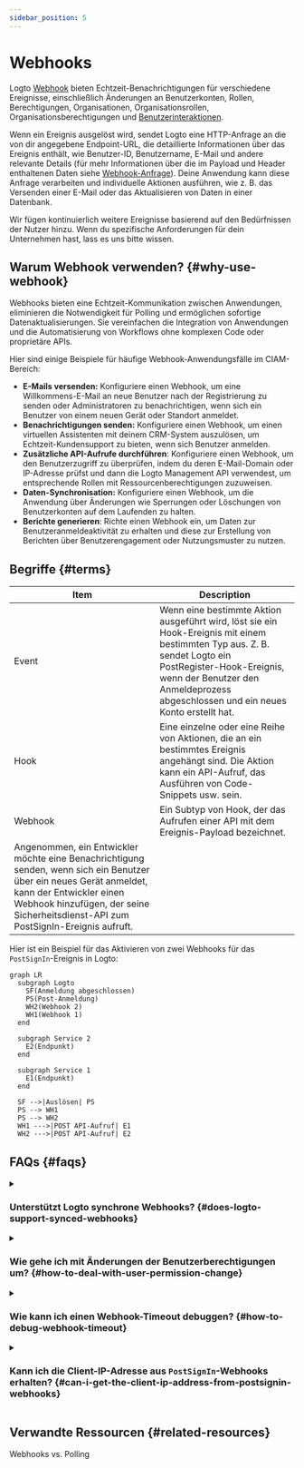 ```yaml
---
sidebar_position: 5
---
```


# Webhooks

Logto [Webhook](https://auth.wiki/webhook) bieten Echtzeit-Benachrichtigungen für verschiedene Ereignisse, einschließlich Änderungen an Benutzerkonten, Rollen, Berechtigungen, Organisationen, Organisationsrollen, Organisationsberechtigungen und [Benutzerinteraktionen](/end-user-flows).

Wenn ein Ereignis ausgelöst wird, sendet Logto eine HTTP-Anfrage an die von dir angegebene Endpoint-URL, die detaillierte Informationen über das Ereignis enthält, wie Benutzer-ID, Benutzername, E-Mail und andere relevante Details (für mehr Informationen über die im Payload und Header enthaltenen Daten siehe [Webhook-Anfrage](/developers/webhooks/webhooks-request)). Deine Anwendung kann diese Anfrage verarbeiten und individuelle Aktionen ausführen, wie z. B. das Versenden einer E-Mail oder das Aktualisieren von Daten in einer Datenbank.

Wir fügen kontinuierlich weitere Ereignisse basierend auf den Bedürfnissen der Nutzer hinzu. Wenn du spezifische Anforderungen für dein Unternehmen hast, lass es uns bitte wissen.

## Warum Webhook verwenden? \{#why-use-webhook}

Webhooks bieten eine Echtzeit-Kommunikation zwischen Anwendungen, eliminieren die Notwendigkeit für Polling und ermöglichen sofortige Datenaktualisierungen. Sie vereinfachen die Integration von Anwendungen und die Automatisierung von Workflows ohne komplexen Code oder proprietäre APIs.

Hier sind einige Beispiele für häufige Webhook-Anwendungsfälle im CIAM-Bereich:

- **E-Mails versenden:** Konfiguriere einen Webhook, um eine Willkommens-E-Mail an neue Benutzer nach der Registrierung zu senden oder Administratoren zu benachrichtigen, wenn sich ein Benutzer von einem neuen Gerät oder Standort anmeldet.
- **Benachrichtigungen senden:** Konfiguriere einen Webhook, um einen virtuellen Assistenten mit deinem CRM-System auszulösen, um Echtzeit-Kundensupport zu bieten, wenn sich Benutzer anmelden.
- **Zusätzliche API-Aufrufe durchführen**: Konfiguriere einen Webhook, um den Benutzerzugriff zu überprüfen, indem du deren E-Mail-Domain oder IP-Adresse prüfst und dann die Logto Management API verwendest, um entsprechende Rollen mit Ressourcenberechtigungen zuzuweisen.
- **Daten-Synchronisation:** Konfiguriere einen Webhook, um die Anwendung über Änderungen wie Sperrungen oder Löschungen von Benutzerkonten auf dem Laufenden zu halten.
- **Berichte generieren**: Richte einen Webhook ein, um Daten zur Benutzeranmeldeaktivität zu erhalten und diese zur Erstellung von Berichten über Benutzerengagement oder Nutzungsmuster zu nutzen.

## Begriffe \{#terms}

| Item                                                                                                                                                                           | Description                                                                                                                                                                                              |
| ------------------------------------------------------------------------------------------------------------------------------------------------------------------------------ | -------------------------------------------------------------------------------------------------------------------------------------------------------------------------------------------------------- |
| Event                                                                                                                                                                          | Wenn eine bestimmte Aktion ausgeführt wird, löst sie ein Hook-Ereignis mit einem bestimmten Typ aus. Z. B. sendet Logto ein PostRegister-Hook-Ereignis, wenn der Benutzer den Anmeldeprozess abgeschlossen und ein neues Konto erstellt hat. |
| Hook                                                                                                                                                                           | Eine einzelne oder eine Reihe von Aktionen, die an ein bestimmtes Ereignis angehängt sind. Die Aktion kann ein API-Aufruf, das Ausführen von Code-Snippets usw. sein.                                    |
| Webhook                                                                                                                                                                        | Ein Subtyp von Hook, der das Aufrufen einer API mit dem Ereignis-Payload bezeichnet.                                                                                                                     |
| Angenommen, ein Entwickler möchte eine Benachrichtigung senden, wenn sich ein Benutzer über ein neues Gerät anmeldet, kann der Entwickler einen Webhook hinzufügen, der seine Sicherheitsdienst-API zum PostSignIn-Ereignis aufruft. |

Hier ist ein Beispiel für das Aktivieren von zwei Webhooks für das `PostSignIn`-Ereignis in Logto:

```mermaid
graph LR
  subgraph Logto
    SF(Anmeldung abgeschlossen)
    PS(Post-Anmeldung)
    WH2(Webhook 2)
    WH1(Webhook 1)
  end

  subgraph Service 2
    E2(Endpunkt)
  end

  subgraph Service 1
    E1(Endpunkt)
  end

  SF -->|Auslösen| PS
  PS --> WH1
  PS --> WH2
  WH1 --->|POST API-Aufruf| E1
  WH2 --->|POST API-Aufruf| E2

```

## FAQs \{#faqs}

<details>
<summary>

### Unterstützt Logto synchrone Webhooks? \{#does-logto-support-synced-webhooks}

</summary>

Obwohl synchrone Webhooks den Benutzeranmeldeprozess reibungsloser machen würden, unterstützen wir sie derzeit noch nicht (werden wir aber in Zukunft). Daher erfordern Szenarien, die auf synchronen Webhooks basieren, aktuell unterschiedliche Workarounds. Wenn du Fragen hast, zögere nicht, uns zu kontaktieren.

</details>

<details>
<summary>

### Wie gehe ich mit Änderungen der Benutzerberechtigungen um? \{#how-to-deal-with-user-permission-change}

</summary>

Siehe [Benutzerberechtigungsänderung verwalten](/authorization/global-api-resources/#optional-handle-user-permission-change) Anleitung.

</details>

<details>
<summary>

### Wie kann ich einen Webhook-Timeout debuggen? \{#how-to-debug-webhook-timeout}

</summary>

Der Endpunkt, der Webhooks empfängt, sollte so schnell wie möglich eine 2xx-Antwort zurückgeben, um Logto mitzuteilen, dass der Webhook erfolgreich empfangen wurde. Da verschiedene Nutzer sehr unterschiedliche Verarbeitungslogiken für Webhooks haben, können übermäßig komplexe Aufgaben mehrere Sekunden dauern, was dazu führt, dass der Logto Webhook in einen Timeout läuft. Best Practice ist es, eine eigene Ereigniswarteschlange zu pflegen; nach Empfang des Logto Webhooks wird das Ereignis in die Warteschlange eingefügt und eine 2xx-Antwort an Logto zurückgegeben. Dann kann dein eigener Worker die Aufgaben in der Warteschlange Schritt für Schritt abarbeiten. Wenn der Worker auf einen Fehler stößt, sollte dieser auf deinem eigenen Server behandelt werden.

</details>

<details>
<summary>

### Kann ich die Client-IP-Adresse aus `PostSignIn`-Webhooks erhalten? \{#can-i-get-the-client-ip-address-from-postsignin-webhooks}

</summary>

Ja, du kannst IP-Adresse, User Agents usw. im Webhook-Payload erhalten. Wenn du Informationen benötigst, die derzeit nicht unterstützt werden, kannst du Feature-Requests auf GitHub Issues erstellen oder uns kontaktieren.

</details>

## Verwandte Ressourcen \{#related-resources}

<Url href="https://blog.logto.io/webhooks-vs-polling">Webhooks vs. Polling</Url>
